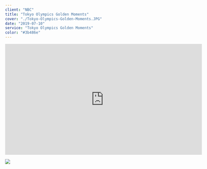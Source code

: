 ---
client: "NBC"
title: "Tokyo Olympics Golden Moments"
cover: "./Tokyo-Olympics-Golden-Moments.JPG"
date: "2019-07-10"
service: "Tokyo Olympics Golden Moments"
color: "#3b486e"
---

<iframe title="vimeo-player" src="https://player.vimeo.com/video/521397668?h=37e6611db8" width="640" height="360" frameborder="0" allowfullscreen></iframe>

![](./Tokyo-Olympics-Golden-Moments.JPG)
